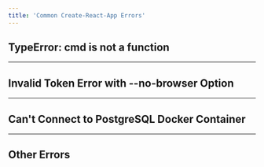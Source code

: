 ```yaml
---
title: 'Common Create-React-App Errors'
---
```



## TypeError: cmd is not a function

<TypeError />

---

## Invalid Token Error with --no-browser Option

<InvalidTokenError />

---

## Can't Connect to PostgreSQL Docker Container

<DockerSection />

---

## Other Errors

<OtherErrors />